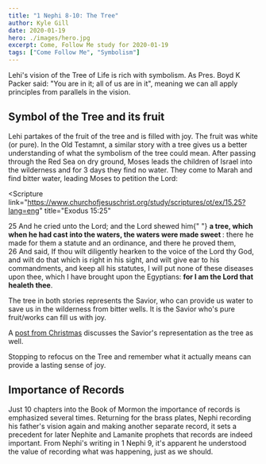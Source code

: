 ```yaml
---
title: "1 Nephi 8-10: The Tree"
author: Kyle Gill
date: 2020-01-19
hero: ./images/hero.jpg
excerpt: Come, Follow Me study for 2020-01-19
tags: ["Come Follow Me", "Symbolism"]
---
```


Lehi's vision of the Tree of Life is rich with symbolism. As Pres. Boyd K Packer said: "You are in it; all of us are in it", meaning we can all apply principles from parallels in the vision.

## Symbol of the Tree and its fruit

Lehi partakes of the fruit of the tree and is filled with joy. The fruit was white (or pure). In the Old Testamnt, a similar story with a tree gives us a better understanding of what the symbolism of the tree could mean. After passing through the Red Sea on dry ground, Moses leads the children of Israel into the wilderness and for 3 days they find no water. They come to Marah and find bitter water, leading Moses to petition the Lord:

<Scripture
  link="https://www.churchofjesuschrist.org/study/scriptures/ot/ex/15.25?lang=eng"
  title="Exodus 15:25"
>
  25 And he cried unto the Lord; and the Lord shewed him{" "}
  <b>
    a tree, which when he had cast into the waters, the waters were made sweet
  </b>
  : there he made for them a statute and an ordinance, and there he proved them,
  <br />
  26 And said, If thou wilt diligently hearken to the voice of the Lord thy God,
  and wilt do that which is right in his sight, and wilt give ear to his commandments,
  and keep all his statutes, I will put none of these diseases upon thee, which I
  have brought upon the Egyptians: <b>for I am the Lord that healeth thee</b>.
</Scripture>

The tree in both stories represents the Savior, who can provide us water to save us in the wilderness from bitter wells. It is the Savior who's pure fruit/works can fill us with joy.

A [post from Christmas](/christmas) discusses the Savior's representation as the tree as well.

Stopping to refocus on the Tree and remember what it actually means can provide a lasting sense of joy.

## Importance of Records

Just 10 chapters into the Book of Mormon the importance of records is emphasized several times. Returning for the brass plates, Nephi recording his father's vision again and making another separate record, it sets a precedent for later Nephite and Lamanite prophets that records are indeed important. From Nephi's writing in 1 Nephi 9, it's apparent he understood the value of recording what was happening, just as we should.
